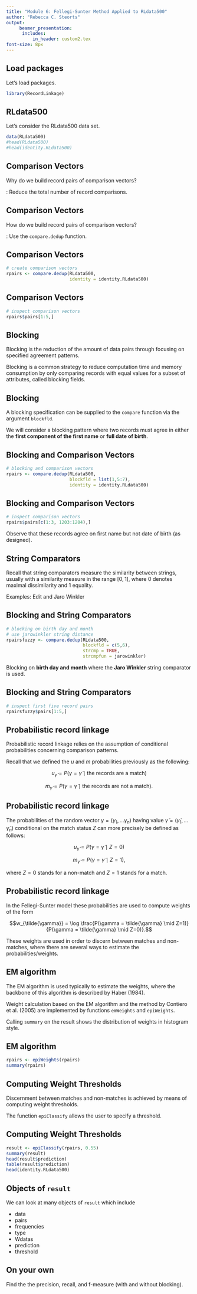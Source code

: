```yaml
---
title: "Module 6: Fellegi-Sunter Method Applied to RLdata500"
author: "Rebecca C. Steorts"
output: 
     beamer_presentation:
      includes: 
          in_header: custom2.tex
font-size: 8px
---
```



 


## Load packages

Let's load packages. 

```r
library(RecordLinkage)
```



## RLdata500

Let's consider the RLdata500 data set. 

```r
data(RLdata500)
#head(RLdata500)
#head(identity.RLdata500)
```

## Comparison Vectors

Why do we build record pairs of comparison vectors? 

\textbf{Answer}: Reduce the total number of record comparisons.

## Comparison Vectors

How do we build record pairs of comparison vectors?

\vspace*{1em}

\textbf{Answer}: Use the `compare.dedup` function. 

## Comparison Vectors


```r
# create comparison vectors
rpairs <- compare.dedup(RLdata500, 
                        identity = identity.RLdata500)
```

## Comparison Vectors 

\footnotesize
```r
# inspect comparison vectors
rpairs$pairs[1:5,]
```

## Blocking

Blocking is the reduction of the amount of data pairs through focusing on specified agreement patterns.

Blocking is a common strategy to reduce computation time and memory consumption by only comparing records with equal values for a subset of attributes, called blocking fields. 

## Blocking

A blocking specification can be supplied to the `compare` function via the argument `blockfld`. 

We will consider a blocking pattern where two records must agree in either the **first component of the first name** or **full date of birth**.

## Blocking and Comparison Vectors

```r
# blocking and comparison vectors
rpairs <- compare.dedup(RLdata500, 
                        blockfld = list(1,5:7),
                        identity = identity.RLdata500)
```

## Blocking and Comparison Vectors

\footnotesize
```r
# inspect comparison vectors
rpairs$pairs[c(1:3, 1203:1204),]
```


Observe that these records agree on first name but not date of birth (as designed).

## String Comparators

Recall that string comparators measure the similarity between strings, usually with a similarity measure in
the range $[0,1],$ where 0 denotes maximal dissimilarity and 1 equality.

Examples: Edit and Jaro Winkler 

## Blocking and String Comparators

```r
# blocking on birth day and month
# use jarowinkler string distance
rpairsfuzzy <- compare.dedup(RLdata500, 
                             blockfld = c(5,6), 
                             strcmp = TRUE,
                             strcmpfun = jarowinkler)

```

Blocking on **birth day and month** where the **Jaro Winkler** string comparator is used.  

## Blocking and String Comparators

\footnotesize
```r
# inspect first five record pairs 
rpairsfuzzy$pairs[1:5,]
```


## Probabilistic record linkage

Probabilistic record linkage relies on the assumption of
conditional probabilities concerning comparison patterns.

Recall that we defined the $u$ and $m$ probabilities previously as the following: 



$$u_{\tilde{\gamma}} = P(\gamma = \tilde{\gamma} \mid \text{the records are a match})$$

$$m_{\tilde{\gamma}} = P(\gamma = \tilde{\gamma} \mid \text{the records are not a match}).$$

## Probabilistic record linkage

The probabilities of the random vector $\gamma = (\gamma_1, \ldots \gamma_n)$
having value $\tilde{\gamma} = (\tilde{\gamma}_1, \ldots \tilde{\gamma}_n)$ conditional on the match status $Z$ can more precisely be defined as follows:



$$u_{\tilde{\gamma}} = P(\gamma = \tilde{\gamma} \mid Z=0)$$

$$m_{\tilde{\gamma}} = P(\gamma = \tilde{\gamma} \mid Z=1),$$

where $Z=0$ stands for a non-match and $Z=1$ stands for a match. 

## Probabilistic record linkage

In the Fellegi-Sunter model these probabilities are used to compute weights of the form

$$w_{\tilde{\gamma}} = \log \frac{P(\gamma = \tilde{\gamma} \mid Z=1)}{P(\gamma = \tilde{\gamma} \mid Z=0)}.$$

These weights are used in order to discern between matches and non-matches, where there are several ways to estimate the probabilities/weights.

## EM algorithm


The EM algorithm is used typically to estimate the weights, where the backbone of this algorithm is described by Haber (1984).

Weight calculation based on the EM algorithm and the method by Contiero et al. (2005) are implemented by functions `emWeights` and `epiWeights`.

Calling `summary` on the result shows the distribution of weights in histogram style. 

## EM algorithm

\footnotesize
```r
rpairs <- epiWeights(rpairs)
summary(rpairs)
```

## Computing Weight Thresholds

Discernment between matches and non-matches is achieved by means of computing weight thresholds.

The function `epiClassify` allows the user to specify a threshold. 

## Computing Weight Thresholds

\tiny
```r
result <- epiClassify(rpairs, 0.55)
summary(result)
head(result$prediction)
table(result$prediction)
head(identity.RLdata500)
```

## Objects of `result`

We can look at many objects of `result` which include

- data
- pairs
- frequencies
- type 
- Wdatas
- prediction
- threshold

## On your own

Find the the precision, recall, and f-measure (with and without blocking). 





<!-- ## Evaluation Metrics -->

<!-- \footnotesize -->

<!-- ```{r} -->
<!-- fileDir <- "datasets/" -->
<!-- file.name <- "RLdata10000.csv" -->
<!-- filesDf <- read.csv(paste0(fileDir,file.name), na.strings=c("NA"),  -->
<!--                      stringsAsFactors = FALSE, colClasses = "character") -->

<!-- # ------------------------------- Configuration ------------------------------ # -->
<!-- linkingFields    <- c("fname_c1", "lname_c1", "by", "bm", "bd") -->
<!-- strLinkingFields <- c("fname_c1", "lname_c1") -->
<!-- blockPasses      <- list(c("by"), c("bm", "bd")) -->
<!-- recIdField       <- "rec_id" -->
<!-- entIdField       <- "ent_id" -->
<!-- strDist          <- "levenshtein" -->
<!-- strCutoff        <- 0.70 -->
<!-- dataName         <- "RLdata10000" -->
<!-- threshold        <- -10.0 -->
<!-- sampleSize       <- c(5, 50) # This give 100 data points -->
<!-- ``` -->

<!-- ## Evaluation Metrics -->

<!-- \footnotesize -->
<!-- ```{r, message=FALSE, warning=FALSE} -->
<!-- library(ff) -->
<!-- library(ffbase) # https://github.com/edwindj/ffbase -->
<!-- source("fs-code/runFS.R") -->
<!-- runFS(filesDf, linkingFields, strLinkingFields, recIdField, entIdField, blockPasses,  -->
<!--       strDist, strCutoff, dataName, threshold) -->
<!-- ``` -->

<!-- ## Evaluation Metrics -->

<!-- \footnotesize -->
<!-- ```{r, message=FALSE, warning=FALSE} -->
<!-- source("fs-code/evaluationMetrics.R") -->
<!-- source("fs-code/evaluate.R") -->
<!-- evaluate(filesDf, linkingFields, strLinkingFields, recIdField,  -->
<!--          entIdField, blockPasses, strDist, strCutoff, dataName,  -->
<!--          threshold, sampleSize) -->

<!-- ``` -->
